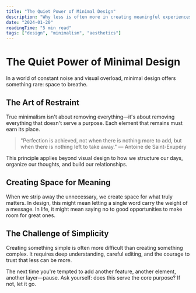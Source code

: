 ```yaml
---
title: "The Quiet Power of Minimal Design"
description: "Why less is often more in creating meaningful experiences"
date: "2024-01-20"
readingTime: "5 min read"
tags: ["design", "minimalism", "aesthetics"]
---
```


# The Quiet Power of Minimal Design

In a world of constant noise and visual overload, minimal design offers something rare: space to breathe.

## The Art of Restraint

True minimalism isn't about removing everything—it's about removing everything that doesn't serve a purpose. Each element that remains must earn its place.

> "Perfection is achieved, not when there is nothing more to add, but when there is nothing left to take away." — Antoine de Saint-Exupéry

This principle applies beyond visual design to how we structure our days, organize our thoughts, and build our relationships.

## Creating Space for Meaning

When we strip away the unnecessary, we create space for what truly matters. In design, this might mean letting a single word carry the weight of a message. In life, it might mean saying no to good opportunities to make room for great ones.

## The Challenge of Simplicity

Creating something simple is often more difficult than creating something complex. It requires deep understanding, careful editing, and the courage to trust that less can be more.

The next time you're tempted to add another feature, another element, another layer—pause. Ask yourself: does this serve the core purpose? If not, let it go.
